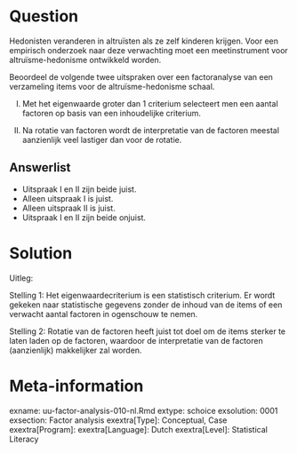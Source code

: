 Question
========
  
Hedonisten veranderen in altruïsten als ze zelf kinderen krijgen. Voor een empirisch onderzoek naar deze verwachting moet een meetinstrument voor altruïsme-hedonisme ontwikkeld worden.

Beoordeel de volgende twee uitspraken over een factoranalyse van een verzameling items voor de altruïsme-hedonisme schaal.

I.	Met het eigenwaarde groter dan 1 criterium selecteert men een aantal factoren op basis van een inhoudelijke criterium.

II.	Na rotatie van factoren wordt de interpretatie van de factoren meestal aanzienlijk veel lastiger dan voor de rotatie.


  
Answerlist
----------
* Uitspraak I en II zijn beide juist.
* Alleen uitspraak I is juist.
* Alleen uitspraak II is juist.
* Uitspraak I en II zijn beide onjuist.


Solution
========
  
Uitleg: 

Stelling 1: Het eigenwaardecriterium is een statistisch criterium. Er wordt gekeken naar statistische gegevens zonder de inhoud van de items of een verwacht aantal factoren in ogenschouw te nemen.

Stelling 2: Rotatie van de factoren heeft juist tot doel om de items sterker te laten laden op de factoren, waardoor de interpretatie van de factoren (aanzienlijk) makkelijker zal worden.


Meta-information
================
exname: uu-factor-analysis-010-nl.Rmd
extype: schoice
exsolution: 0001
exsection: Factor analysis
exextra[Type]: Conceptual, Case
exextra[Program]: 
exextra[Language]: Dutch
exextra[Level]: Statistical Literacy
